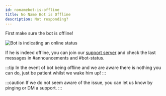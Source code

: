 ```yaml
---
id: nonamebot-is-offline
title: No Name Bot is Offline
description: Not responding?
---
```


First make sure the bot is offline!

![Bot is indicating an online status](./assets/bot-online.png)

If he is indeed offline, you can join our [support server](https://bot.nnsvn.me/discord) and check the last messages in #announcements and #bot-status.

:::tip 
In the event of bot being offline and we are aware there is nothing you can do, just be patient whilst we wake him up!
:::

:::caution
If we do not seem aware of the issue, you can let us know by pinging or DM a support.
:::